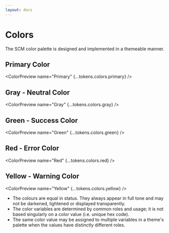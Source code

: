 ```yaml
---
layout: docs
---
```



# Colors

The SCM color palette is designed and implemented in a themeable manner.

## Primary Color

<ColorPreview name="Primary" {...tokens.colors.primary} />

## Gray - Neutral Color

<ColorPreview name="Gray" {...tokens.colors.gray} />

## Green - Success Color

<ColorPreview name="Green" {...tokens.colors.green} />

## Red - Error Color

<ColorPreview name="Red" {...tokens.colors.red} />

## Yellow - Warning Color

<ColorPreview name="Yellow" {...tokens.colors.yellow} />

- The colours are equal in status. They always appear in full tone and may not be darkened, lightened or displayed transparently.
- The color variables are determined by common roles and usage; it is not based singularly on a color value (i.e. unique hex code).
- The same color value may be assigned to multiple variables in a theme's palette when the values have distinctly different roles.